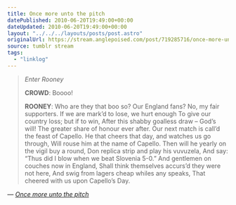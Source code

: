 ```yaml
---
title: Once more unto the pitch
datePublished: 2010-06-20T19:49:00+00:00
dateUpdated: 2010-06-20T19:49:00+00:00
layout: "../../../layouts/posts/post.astro"
originalUrl: https://stream.anglepoised.com/post/719285716/once-more-unto-the-pitch
source: tumblr stream
tags:
  - "linklog"
---
```


> _Enter Rooney_
>
> **CROWD**: Boooo!
>
> **ROONEY**: Who are they that boo so?
> Our England fans? No, my fair supporters.
> If we are mark&rsquo;d to lose, we hurt enough
> To give our country loss; but if to win,
> After this shabby goalless draw – God&rsquo;s will!
> The greater share of honour ever after.
> Our next match is call&rsquo;d the feast of Capello.
> He that cheers that day, and watches us go through,
> Will rouse him at the name of Capello.
> Then will he yearly on the vigil buy a round,
> Don replica strip and play his vuvuzela,
> And say: &ldquo;Thus did I blow when we beat Slovenia 5-0.&rdquo;
> And gentlemen on couches now in England,
> Shall think themselves accurs&rsquo;d they were not here,
> And swig from lagers cheap whiles any speaks,
> That cheered with us upon Capello&rsquo;s Day.

— <cite>[_Once more unto the pitch_](https://www.theguardian.com/commentisfree/2010/jun/20/world-cup-wayne-rooney)</cite>

